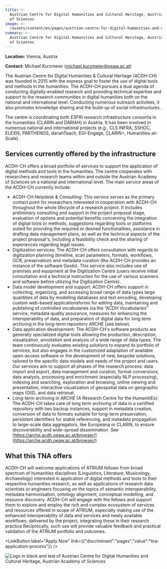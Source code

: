 ```yaml
---
title: >-
  Austrian Centre for Digital Humanities and Cultural Heritage, Austrian Academy
  of Sciences
image: >-
  /assets/content/en/pages/austrian-centre-for-digital-humanities-and-cultural-heritage-austrian-academy-of-sciences-vienna-austria/image.jpg
summary: >-
  Austrian Centre for Digital Humanities and Cultural Heritage, Austrian Academy
  of Sciences
---
```

**Location:** Vienna, Austria

**Contact:** Michael Kurzmeier ([michael.kurzmeier@oeaw.ac.at](mailto:michael.kurzmeier@oeaw.ac.at))

The Austrian Centre for Digital Humanities & Cultural Heritage (ACDH-CH) was founded in 2015 with
the express goal to foster the use of digital tools and methods in the humanities. The ACDH-CH
pursues a dual agenda of conducting digitally-enabled research and providing technical expertise and
support to the research communities in digital humanities both on the national and international
level. Conducting numerous outreach activities, it also promotes knowledge sharing and the build-up
of social infrastructures.

The centre is coordinating both ESFRI research infrastructure consortia in the humanities (CLARIN
and DARIAH) in Austria. It has been involved in numerous national and international projects (e.g.,
CLS INFRA, SSHOC, ELEXIS, PARTHENOS, dariahTeach, EGI-Engage, CLARIN+, Humanities-at-Scale).

## Services currently offered by the infrastructure

ACDH-CH offers a broad portfolio of services to support the application of digital methods and tools
in the humanities. The centre cooperates with researchers and research teams within and outside the
Austrian Academy of Sciences on a national and international level. The main service areas of the
ACDH-CH currently include:

* ACDH-CH Helpdesk & Consulting: This service serves as the primary contact point for researchers
  interested in cooperation with ACDH-CH throughout the whole lifecycle of a research project. It
  includes preliminary consulting and support in the project proposal stage, evaluation of options
  and potential benefits concerning the integration of digital tools or methods, suggestions
  regarding tools or platforms suited for providing the required or desired functionalities,
  assistance in drafting data management plans, as well as the technical aspects of the project
  proposal's, including a feasibility check and the sharing of experiences regarding legal issues.
* Digitization services: The ACDH-CH offers consultation with regards to digitization planning
  (timeline, scan parameters, formats, workflows, OCR, preservation) and metadata curation (the
  ACDH-CH provides an instance of the software Goobi). This service also includes use of premises
  and equipment at the Digitization Centre (users receive initial consultation and a technical
  instruction for the use of various scanners and software before utilizing the Digitization
  Centre).
* Data model development and support: ACDH-CH offers support in collecting, organizing, and
  accessing broad range of data types large quantities of data by modelling databases and text
  encoding, developing custom web-based applicationsforms for editing data, maintaining and
  publishing of controlled vocabularies via the “ACDH Vocabularies” service, metadata quality
  assurance, measures for enhancing the interoperability of data, and preparation of digital data
  for long term archiving in the long-term repository ARCHE (see below).
* Data application development: The ACDH-CH's software products are generally specialized digital
  tools allowing the production, description, visualization, annotation and analysis of a wide
  range of data types. The team continuously evaluates existing solutions to expand its portfolio
  of services, but also engages in the customized adaptation of available open-access software or
  the development of new, bespoke solutions, tailored to the specific data models and needs of the
  project and users. Our services aim to support all phases of the research process: data import
  and export, data management and curation, format conversions, data analysis, processing and
  enrichment (especially NLP processing), indexing and searching, exploration and browsing, online
  viewing and presentation, interactive visualization of geospatial data on geographic maps (GIS),
  and data retrieval.
* Long-term archiving in ARCHE (A Research Centre for the HumanitiEs): The ACDH-CH takes care of
  long term archiving of data in a certified repository with two backup instances, support in
  metadata creation, conversion of data to formats suitable for long-term preservation, persistent
  identifiers for stable referencing, and metadata propagation to large-scale data aggregators,
  like Europeana or CLARIN, to ensure discoverability and wide-spread dissemination. See
  [https://arche.acdh.oeaw.ac.at/browser/](https://arche.acdh.oeaw.ac.at/browser/)

## What this TNA offers

ACDH-CH will welcome applications of ATRIUM fellows from broad spectrum of humanities disciplines
(Linguistics, Literature, Musicology, Archaeology) interested in application of digital methods and
tools to their respective humanities research, as well as applications of research data scientists
or engineers focusing on the topics of semantic interoperability, metadata harmonisation, ontology
alignment, conceptual modelling, and resource discovery. ACDH-CH will engage with the fellows and
support them to explore and employ the rich and complex ecosystem of services and resources offered
in scope of ATRIUM, especially making use of the enhanced interoperability of data and services and
newly available workflows, delivered by the project, integrating these in their research practice
Reciprocally, such use will provide valuable feedback and practical validation of the ATRIUM
portfolio and outcomes.

<LinkButton label="Apply Now" link={{"discriminant":"pages","value":"tna-application-process"}} />

![Logo in black and teal of Austrian Centre for Digital Humanities and Cultural Heritage, Austrian Academy of Sciences](/assets/content/en/pages/austrian-centre-for-digital-humanities-and-cultural-heritage-austrian-academy-of-sciences-vienna-austria/logo.png)
